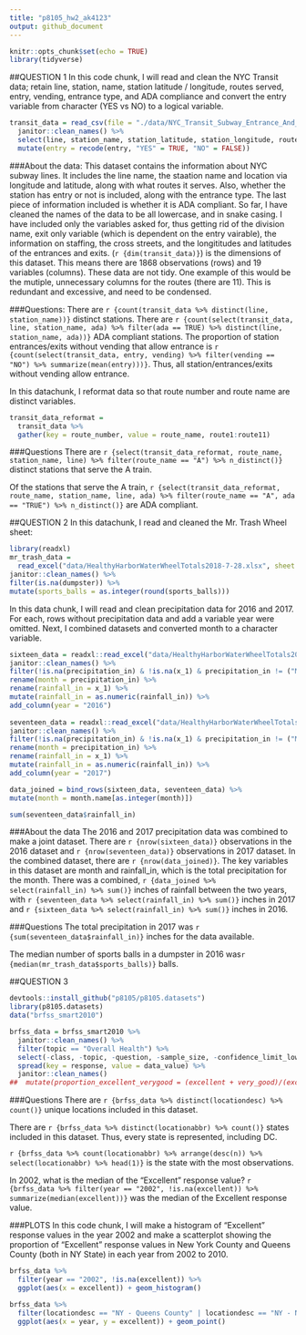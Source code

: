 ```yaml
---
title: "p8105_hw2_ak4123"
output: github_document
---
```


```r
knitr::opts_chunk$set(echo = TRUE)
library(tidyverse)
```

##QUESTION 1
In this code chunk, I will read and clean the NYC Transit data; retain line, station, name, station latitude / longitude, routes served, entry, vending, entrance type, and ADA compliance and convert the entry variable from character (YES vs NO) to a logical variable.
```R
transit_data = read_csv(file = "./data/NYC_Transit_Subway_Entrance_And_Exit_Data.csv") %>%
  janitor::clean_names() %>%
  select(line, station_name, station_latitude, station_longitude, route1:route11, entry, vending, entrance_type, ada) %>%
  mutate(entry = recode(entry, "YES" = TRUE, "NO" = FALSE))
```


###About the data:
This dataset contains the information about NYC subway lines. It includes the line name, the staation name and location via longitude and latitude, along with what routes it serves. Also, whether the station has entry or not is included, along with the entrance type. The last piece of information included is whether it is ADA compliant. So far, I have cleaned the names of the data to be all lowercase, and in snake casing. I have included only the variables asked for, thus getting rid of the division name, exit only variable (which is dependent on the entry vairable), the information on staffing, the cross streets, and the longititudes and latitudes of the entrances and exits. (`r {dim(transit_data)}`) is the dimensions of this dataset. This means there are 1868 observations (rows) and 19 variables (columns). These data are not tidy. One example of this would be the mutiple, unnecessary columns for the routes (there are 11). This is redundant and excessive, and need to be condensed. 


###Questions:
There are `r {count(transit_data %>% distinct(line, station_name))}` distinct stations.
There are `r {count(select(transit_data, line, station_name, ada) %>% filter(ada == TRUE) %>% distinct(line, station_name, ada))}` ADA compliant stations. 
The proportion of station entrances/exits without vending that allow entrance is `r {count(select(transit_data, entry, vending) %>% filter(vending == "NO") %>% summarize(mean(entry)))}`. Thus, all station/entrances/exits without vending allow entrance. 

In this datachunk, I reformat data so that route number and route name are distinct variables. 
```R
transit_data_reformat = 
  transit_data %>%
  gather(key = route_number, value = route_name, route1:route11)
```

###Questions
There are `r {select(transit_data_reformat, route_name, station_name, line) %>% filter(route_name == "A") %>% n_distinct()}` distinct stations that serve the A train.

Of the stations that serve the A train, `r {select(transit_data_reformat, route_name, station_name, line, ada) %>% filter(route_name == "A", ada == "TRUE") %>% n_distinct()}` are ADA compliant.

##QUESTION 2
In this datachunk, I read and cleaned the Mr. Trash Wheel sheet:
```R
library(readxl)
mr_trash_data = 
  read_excel("data/HealthyHarborWaterWheelTotals2018-7-28.xlsx", sheet = "Mr. Trash Wheel", range = cell_cols("A:M")) %>%
janitor::clean_names() %>%
filter(is.na(dumpster)) %>%
mutate(sports_balls = as.integer(round(sports_balls)))
```


In this data chunk, I will read and clean precipitation data for 2016 and 2017. For each, rows without precipitation data and add a variable year were omitted. Next, I combined datasets and converted month to a character variable.
```R
sixteen_data = readxl::read_excel("data/HealthyHarborWaterWheelTotals2018-7-28.xlsx", sheet = "2016 Precipitation", range = cellranger::cell_cols("A:B")) %>%
janitor::clean_names() %>%
filter(!is.na(precipitation_in) & !is.na(x_1) & precipitation_in != ("Month")) %>% 
rename(month = precipitation_in) %>% 
rename(rainfall_in = x_1) %>% 
mutate(rainfall_in = as.numeric(rainfall_in)) %>% 
add_column(year = "2016") 
   
seventeen_data = readxl::read_excel("data/HealthyHarborWaterWheelTotals2018-7-28.xlsx", sheet = "2017 Precipitation", range = cellranger::cell_cols("A:B")) %>%
janitor::clean_names() %>%
filter(!is.na(precipitation_in) & !is.na(x_1) & precipitation_in != ("Month")) %>% 
rename(month = precipitation_in) %>% 
rename(rainfall_in = x_1) %>% 
mutate(rainfall_in = as.numeric(rainfall_in)) %>% 
add_column(year = "2017") 

data_joined = bind_rows(sixteen_data, seventeen_data) %>% 
mutate(month = month.name[as.integer(month)]) 

sum(seventeen_data$rainfall_in)
```
###About the data
The 2016 and 2017 precipitation data was combined to make a joint dataset. There are `r {nrow(sixteen_data)}` observations in the 2016 dataset and `r {nrow(seventeen_data)}` observations in 2017 dataset. In the combined dataset, there are `r {nrow(data_joined)}`. The key variables in this dataset are month and rainfall_in, which is the total precipitation for the month. There was a combined, `r {data_joined %>% select(rainfall_in) %>% sum()}` inches of rainfall between the two years, with `r {seventeen_data %>% select(rainfall_in) %>% sum()}` inches in 2017 and `r {sixteen_data %>% select(rainfall_in) %>% sum()}` inches in 2016. 

###Questions
The total precipitation in 2017 was `r {sum(seventeen_data$rainfall_in)}`
inches for the data available. 

The median number of sports balls in a dumpster in 2016 
was`r {median(mr_trash_data$sports_balls)}`  balls. 

##QUESTION 3
```r
devtools::install_github("p8105/p8105.datasets")
library(p8105.datasets)
data("brfss_smart2010")

brfss_data = brfss_smart2010 %>% 
  janitor::clean_names() %>% 
  filter(topic == "Overall Health") %>% 
  select(-class, -topic, -question, -sample_size, -confidence_limit_low:-geo_location) %>% 
  spread(key = response, value = data_value) %>% 
  janitor::clean_names()
##  mutate(proportion_excellent_verygood = (excellent + very_good)/(excellent + very_good + good + fair + poor))

```

###Questions
There are `r {brfss_data %>% distinct(locationdesc) %>% count()}` unique locations included in this dataset. 

There are `r {brfss_data %>% distinct(locationabbr) %>% count()}` states included in this dataset. Thus, every state is represented, including DC.

`r {brfss_data %>% count(locationabbr) %>% arrange(desc(n)) %>% select(locationabbr) %>% head(1)}` is the state with the most observations. 

In 2002, what is the median of the “Excellent” response value? 
`r {brfss_data %>% filter(year == "2002", !is.na(excellent)) %>% summarize(median(excellent))}` was the median of the Excellent response value. 

###PLOTS
In this code chunk, I will make a histogram of “Excellent” response values in the year 2002 and make a scatterplot showing the proportion of “Excellent” response values in New York County and Queens County (both in NY State) in each year from 2002 to 2010.
```r
brfss_data %>% 
  filter(year == "2002", !is.na(excellent)) %>% 
  ggplot(aes(x = excellent)) + geom_histogram()

brfss_data %>% 
  filter(locationdesc == "NY - Queens County" | locationdesc == "NY - New York County") %>% 
  ggplot(aes(x = year, y = excellent)) + geom_point()
```



